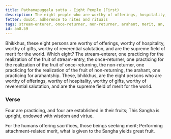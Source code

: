 ```yaml
---
title: Paṭhamapuggala sutta - Eight People (First)
description: The eight people who are worthy of offerings, hospitality, gifts, and reverential salutation, and are the supreme field of merit for the world.
fetter: doubt, adherence to rites and rituals
tags: stream-enterer, once-returner, non-returner, arahant, merit, an, an8
id: an8.59
---
```


Bhikkhus, these eight persons are worthy of offerings, worthy of hospitality, worthy of gifts, worthy of reverential salutation, and are the supreme field of merit for the world. Which eight? The stream-enterer, one practicing for the realization of the fruit of stream-entry, the once-returner, one practicing for the realization of the fruit of once-returning, the non-returner, one practicing for the realization of the fruit of non-returning, the arahant, one practicing for arahantship. These, bhikkhus, are the eight persons who are worthy of offerings, worthy of hospitality, worthy of gifts, worthy of reverential salutation, and are the supreme field of merit for the world.

### Verse

Four are practicing,
and four are established in their fruits;
This Sangha is upright,
endowed with wisdom and virtue.

For the humans offering sacrifices,
those beings seeking merit;
Performing attachment-related merit,
what is given to the Sangha yields great fruit.